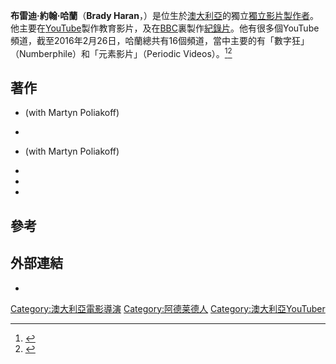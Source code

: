 {{Expand English|Brady Haran}}
{{Infobox YouTube personality
|name = 布雷迪·哈蘭<br>{{small|Brady Haran}}
|image = Brady Haran 01 (cropped).jpg
|channels = {{flatlist|* [[Periodic_Videos|Periodic Videos]]
* Sixty Symbols
* Numberphile
* Objectivity
* Computerphile
* Deep Sky Videos
* Test Tube
* Bibledex
* Philosophyfile
* Backstage Science
* [[Hello_Internet|Hello Internet]]
* foodskey
* Psyfile
* Words of the World
* BradyStuff}}
|caption = Haran at the [[Dead_Sea|Dead Sea]], 2013
|birth_date =  {{Birth date and age|df=yes|1976|06|18}}
|birth_place = [[Adelaide|Adelaide]], Australia
|residence = [[Bristol|Bristol]], United Kingdom
|nationality = Australian, British
|occupation = {{unbulleted list|[[Video_journalism|Video Journalist]]|Documentary Filmmaker|[[Podcast|Podcast]]er}}
|module_personal={{Infobox person|child=yes
|father = Peter Haran}}
|website = {{URL|bradyharan.com/}}
|associated_acts = [[CGP_Grey|CGP Grey]], [[Kylie_Pentelow|Kylie Pentelow]]
}}

'''布雷迪·約翰·哈蘭'''（'''Brady Haran'''，{{bd|1976年|6月18日|}}）是位生於[[澳大利亞|澳大利亞]]的獨立[[獨立電影|獨立影片製作者]]。他主要在[[YouTube|YouTube]]製作教育影片，及在[[英国广播公司|BBC]]裏製作[[紀錄片|紀錄片]]。他有很多個YouTube頻道，截至2016年2月26日，哈蘭總共有16個頻道，當中主要的有「數字狂」（Numberphile）和「元素影片」（Periodic Videos）。<ref name="BOOK 1">{{Cite book|title=Chemistry in Primetime and Online: Communicating Chemistry in Informal Environments|last=Chemical Sciences Roundtable, National Research Council|publisher=[[National_Academies_Press|National Academies Press]]|year=2011|isbn=9780309187701|pages=47–49, 54|oclc=756496720}}</ref><ref>{{Cite web|url=http://www.bradyharan.com/|title=Brady Haran's website|accessdate=January 29, 2013|archive-date=2021-05-12|archive-url=https://web.archive.org/web/20210512135256/http://www.bradyharan.com/|dead-url=no}}</ref>

==著作==
{{refbegin}}
* {{cite journal|title=YouTube in Its Element|journal=Chemistry in Australia|date=November 2009|volume=76|issue=10|pages=30–33|issn=0314-4240|oclc=4808833303}} (with Martyn Poliakoff)
* {{cite web|title=Test tube: behind the scenes in the world of science|url=http://www.intute.ac.uk/cgi-bin/fullrecord.pl?handle=20090929-10071437|work=Nottingham Science City|publisher=University of Nottingham|oclc=753944363}}
* {{cite journal|title=Teaching chem eng – Martyn Poliakoff and Brady Haran on Nottingham Uni's periodic table for the YouTube generation|journal=The Chemical Engineer|year=2009|issue=812|page=36|issn=0302-0797|oclc=308533279}} (with Martyn Poliakoff)
* {{cite web|title=Fantasy games 'not for geeks'|url=http://news.bbc.co.uk/2/hi/uk_news/england/nottinghamshire/2939175.stm|work=BBC News Online|year=2003|oclc=229408792|access-date=2018-03-04|archive-date=2021-01-26|archive-url=https://web.archive.org/web/20210126063804/http://news.bbc.co.uk/2/hi/uk_news/england/nottinghamshire/2939175.stm|dead-url=no}}
* {{cite journal|last=Haran|first=Brady|author2=Poliakoff, Martyn|title=How to measure the impact of chemistry on the small screen|journal=Nature Chemistry|date=21 February 2011|issue=3|pages=180–182|doi=10.1038/nchem.990|url=http://www.nature.com/nchem/journal/v3/n3/full/nchem.990.html|volume=3|bibcode=2011NatCh...3..180H|pmid=21336314|access-date=2018-03-04|archive-date=2011-07-01|archive-url=https://web.archive.org/web/20110701183656/http://www.nature.com/nchem/journal/v3/n3/full/nchem.990.html|dead-url=no}}{{Subscription}}
* {{cite journal|last=Haran|first=Brady|author2=Poliakoff, Martyn|title=The Periodic Table of Videos|journal=Science|date=27 May 2011|volume=332|issue=6033|pages=1046–7|doi=10.1126/science.1196980|url=http://www.sciencemag.org/content/332/6033/1046|pmid=21617067|bibcode=2011Sci...332.1046H|access-date=2018-03-04|archive-date=2015-11-04|archive-url=https://web.archive.org/web/20151104143221/http://www.sciencemag.org/content/332/6033/1046|dead-url=no}}
{{refend}}

== 參考 ==
{{Reflist|2}}

==外部連結==
* {{Official website}}

{{DEFAULTSORT:Haran, Brady}}
[[Category:澳大利亞電影導演|Category:澳大利亞電影導演]]
[[Category:阿德莱德人|Category:阿德莱德人]]
[[Category:澳大利亞YouTuber|Category:澳大利亞YouTuber]]